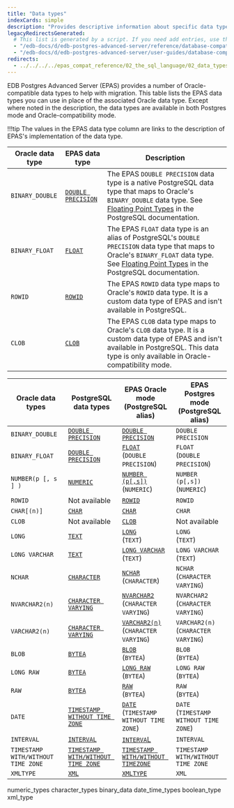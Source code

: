 ```yaml
---
title: "Data types"
indexCards: simple
description: "Provides descriptive information about specific data types"
legacyRedirectsGenerated:
  # This list is generated by a script. If you need add entries, use the `legacyRedirects` key.
  - "/edb-docs/d/edb-postgres-advanced-server/reference/database-compatibility-for-oracle-developers-reference-guide/9.6/Database_Compatibility_for_Oracle_Developers_Reference_Guide.1.011.html"
  - "/edb-docs/d/edb-postgres-advanced-server/user-guides/database-compatibility-for-oracle-developers-guide/9.5/Database_Compatibility_for_Oracle_Developers_Guide.1.043.html"
redirects:
  - ../../../../epas_compat_reference/02_the_sql_language/02_data_types #generated for docs/epas/reorg-role-use-case-mode
---
```


<div id="data_types" class="registered_link"></div>

EDB Postgres Advanced Server (EPAS) provides a number of Oracle-compatible data types to help with migration.  This table lists the EPAS data types you can use in place of the associated Oracle data type. Except where noted in the description, the data types are available in both Postgres mode and Oracle-compatibility mode.

!!!tip
   The values in the EPAS data type column are links to the description of EPAS's implementation of the data type.

| Oracle data type    | EPAS data type                         | Description                                                                                                                                                                                                                                                          |   
|---------------------|----------------------------------------|----------------------------------------------------------------------------------------------------------------------------------------------------------------------------------------------------------------------------------------------------------------------|
| `BINARY_DOUBLE`     | [`DOUBLE PRECISION`](01_numeric_types) | The EPAS `DOUBLE PRECISION` data type is a native PostgreSQL data type that maps to Oracle's `BINARY_DOUBLE` data type. See [Floating Point Types](https://www.postgresql.org/docs/15/datatype-numeric.html#DATATYPE-FLOAT) in the PostgreSQL documentation.             |   
| `BINARY_FLOAT`      | [`FLOAT`](01_numeric_types)            | The EPAS `FLOAT` data type is an alias of PostgreSQL's `DOUBLE PRECISION` data type that maps to Oracle's `BINARY_FLOAT` data type. See [Floating Point Types](https://www.postgresql.org/docs/15/datatype-numeric.html#DATATYPE-FLOAT) in the PostgreSQL documentation. |   
| `ROWID`             | [`ROWID`](01_numeric_types)            | The EPAS `ROWID` data type maps to Oracle's `ROWID` data type. It is a custom data type of EPAS and isn't available in PostgreSQL.                                                                                                                               |                                                                                                                                                                                                                                                                   |   |   |   |   |
| `CLOB`              | [`CLOB`](01_numeric_types)            | The EPAS `CLOB` data type maps to Oracle's `CLOB` data type. It is a custom data type of EPAS and isn't available in PostgreSQL. This data type is only available in Oracle-compatibility mode.                                                                                                                              |                                                                                                                                                                                                                                                                   |   |   |   |   |


| Oracle data types                  | PostgreSQL data types                                                                                | EPAS Oracle mode <br/> (PostgreSQL alias)                       | EPAS Postgres mode <br/> (PostgreSQL alias) |
| ---------------------------------- | ---------------------------------------------------------------------------------------------------- | ----------------------------------------------------------|-------------------------------------- |
| `BINARY_DOUBLE`                    | [`DOUBLE PRECISION`](https://www.postgresql.org/docs/15/datatype-numeric.html#DATATYPE-FLOAT)        | [`DOUBLE PRECISION`](01_numeric_types)                      | `DOUBLE PRECISION`                      |
| `BINARY_FLOAT`                     | [`DOUBLE PRECISION`](https://www.postgresql.org/docs/15/datatype-numeric.html#DATATYPE-FLOAT)        | [`FLOAT`](01_numeric_types)<br/>(`DOUBLE PRECISION`)               | `FLOAT`<br/> (`DOUBLE PRECISION`)              |
| `NUMBER(p [, s ] )`                | [`NUMERIC`](https://www.postgresql.org/docs/current/datatype-numeric.html#DATATYPE-NUMERIC-DECIMAL)  | [`NUMBER (p[,s])`](01_numeric_types)<br/>(`NUMERIC`)               | `NUMBER (p[,s])`<br/> (`NUMERIC`)              |
| `ROWID`                            | Not available                                                                                        | [`ROWID`](01_numeric_types)                                 | `ROWID`                                 |
| `CHAR[(n)]`                        | [`CHAR`](https://www.postgresql.org/docs/15/datatype-character.html)                                 | [`CHAR`](02_character_types)                                | `CHAR`                                  |
| `CLOB`                                     | Not available                                                                                | [`CLOB`](02_character_types)                                | Not available                         |
| `LONG`                                     | [`TEXT`](https://www.postgresql.org/docs/15/datatype-character.html)                         | [`LONG`](02_character_types)<br/>(`TEXT`)                          | `LONG`<br/> (`TEXT`)                           |
| `LONG VARCHAR`                             | [`TEXT`](https://www.postgresql.org/docs/15/datatype-character.html)                         | [`LONG VARCHAR`](02_character_types)<br/>(`TEXT`)                  | `LONG VARCHAR`<br/> (`TEXT`)                   |
| `NCHAR`                                    | [`CHARACTER`](https://www.postgresql.org/docs/15/datatype-character.html)                    | [`NCHAR`](02_character_types)<br/>(`CHARACTER`)                    | `NCHAR`<br/> (`CHARACTER VARYING`)             |
| `NVARCHAR2(n)`                             | [`CHARACTER VARYING`](https://www.postgresql.org/docs/15/datatype-character.html)            | [`NVARCHAR2`](02_character_types)<br/>(`CHARACTER VARYING`)        | `NVARCHAR2`<br/>(`CHARACTER VARYING`)         |
| `VARCHAR2(n)`                             | [`CHARACTER VARYING`](https://www.postgresql.org/docs/15/datatype-character.html)             | [`VARCHAR2(n)`](02_character_types)<br/>(`CHARACTER VARYING`)      | `VARCHAR2(n)`<br/> (`CHARACTER VARYING`)       |
| `BLOB`                                    | [`BYTEA`](https://www.postgresql.org/docs/15/datatype-binary.html)                            | [`BLOB`](03_binary_data)<br/>(`BYTEA`)                             | `BLOB` <br/>(`BYTEA`)                          |
| `LONG RAW`                                | [`BYTEA`](https://www.postgresql.org/docs/15/datatype-binary.html)                            | [`LONG RAW`](03_binary_data)<br/>(`BYTEA`)                         | `LONG RAW`<br/> (`BYTEA`)                      |
| `RAW`                                     | [`BYTEA`](https://www.postgresql.org/docs/15/datatype-binary.html)                            | [`RAW`](03_binary_data)<br/>(`BYTEA`)                              | `RAW`<br/> (`BYTEA`)                           |
| `DATE`                                    | [`TIMESTAMP WITHOUT TIME ZONE`](https://www.postgresql.org/docs/15/datatype-datetime.html)    | [`DATE`](04_date_time_types)<br/>(`TIMESTAMP WITHOUT TIME ZONE`)   | `DATE`<br/> (`TIMESTAMP WITHOUT TIME ZONE`)    |
| `INTERVAL`                                 | [`INTERVAL`](https://www.postgresql.org/docs/15/datatype-datetime.html#DATATYPE-INTERVAL-INPUT) | [`INTERVA`L](04_date_time_types)                         | `INTERVAL`                              |
| `TIMESTAMP WITH/WITHOUT TIME ZONE` | [`TIMESTAMP WITH/WITHOUT TIME ZONE`](https://www.postgresql.org/docs/15/datatype-datetime.html) | [`TIMESTAMP WITH/WITHOUT TIMEZONE`](04_date_time_types)  | `TIMESTAMP WITH/WITHOUT TIME ZONE`      |
| `XMLTYPE`                                  | [`XML`](https://www.postgresql.org/docs/15/datatype-xml.html)                                   | [`XMLTYPE`](06_xml_type)                                 | `XML`                                   |

<div class="toctree" maxdepth="3">

numeric_types character_types binary_data date_time_types boolean_type xml_type

</div>
